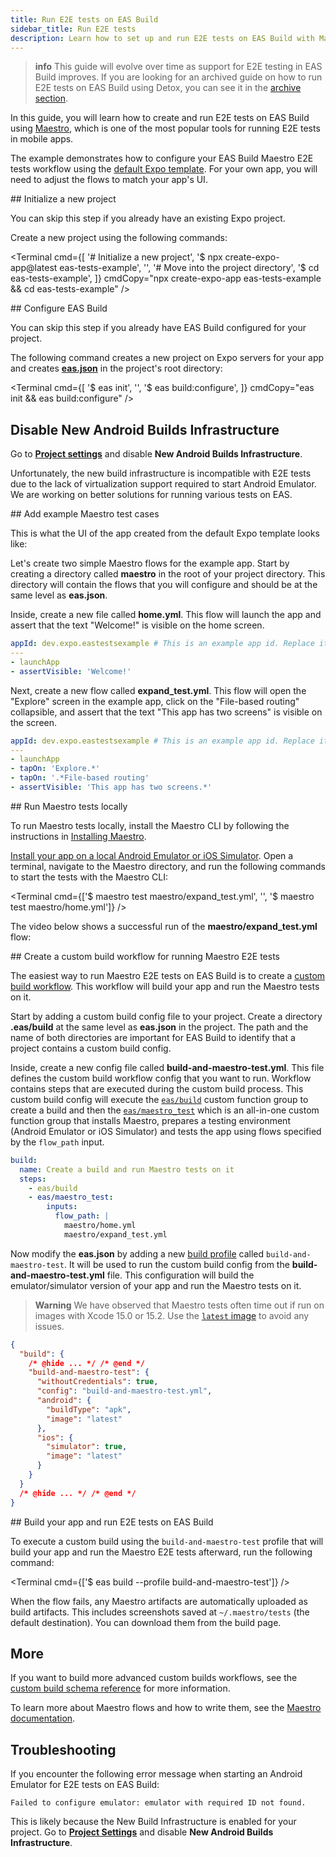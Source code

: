 ```yaml
---
title: Run E2E tests on EAS Build
sidebar_title: Run E2E tests
description: Learn how to set up and run E2E tests on EAS Build with Maestro.
---
```



> **info** This guide will evolve over time as support for E2E testing in EAS Build improves. If you are looking for an archived guide on how to run E2E tests on EAS Build using Detox, you can see it in the [archive section](/archive/e2e-tests/).

In this guide, you will learn how to create and run E2E tests on EAS Build using [Maestro](https://maestro.mobile.dev/), which is one of the most popular tools for running E2E tests in mobile apps.

The example demonstrates how to configure your EAS Build Maestro E2E tests workflow using the [default Expo template](/more/create-expo/#--template). For your own app, you will need to adjust the flows to match your app's UI.

<VideoBoxLink videoId="-o-bfIRrg9U" title="Watch: How to run E2E tests on EAS Build" />

<Step label="1">
## Initialize a new project

You can skip this step if you already have an existing Expo project.

Create a new project using the following commands:

<Terminal
  cmd={[
    '# Initialize a new project',
    '$ npx create-expo-app@latest eas-tests-example',
    '',
    '# Move into the project directory',
    '$ cd eas-tests-example',
  ]}
  cmdCopy="npx create-expo-app eas-tests-example && cd eas-tests-example"
/>
</Step>

<Step label="2">
## Configure EAS Build

You can skip this step if you already have EAS Build configured for your project.

The following command creates a new project on Expo servers for your app and creates [**eas.json**](/build/eas-json/) in the project's root directory:

<Terminal
  cmd={[
    '$ eas init',
    '',
    '$ eas build:configure',
  ]}
  cmdCopy="eas init && eas build:configure"
/>
</Step>

<Step label="3">

## Disable New Android Builds Infrastructure

Go to [**Project settings**](https://expo.dev/accounts/[account]/projects/[project]/settings) and disable **New Android Builds Infrastructure**.

Unfortunately, the new build infrastructure is incompatible with E2E tests due to the lack of virtualization support required to start Android Emulator. We are working on better solutions for running various tests on EAS.

</Step>

<Step label="4">
## Add example Maestro test cases

This is what the UI of the app created from the default Expo template looks like:

<div style={{ display: 'flex', justifyContent: 'center' }}>
  <ContentSpotlight src="/static/images/eas-build/tests/01-home.png" className="max-w-[360px]" />
  <ContentSpotlight src="/static/images/eas-build/tests/02-explore.png" className="max-w-[360px]" />
</div>

Let's create two simple Maestro flows for the example app. Start by creating a directory called **maestro** in the root of your project directory. This directory will contain the flows that you will configure and should be at the same level as **eas.json**.

Inside, create a new file called **home.yml**. This flow will launch the app and assert that the text "Welcome!" is visible on the home screen.

```yaml maestro/home.yml
appId: dev.expo.eastestsexample # This is an example app id. Replace it with your app id.
---
- launchApp
- assertVisible: 'Welcome!'
```

Next, create a new flow called **expand_test.yml**. This flow will open the "Explore" screen in the example app, click on the "File-based routing" collapsible, and assert that the text "This app has two screens" is visible on the screen.

```yaml maestro/expand_test.yml
appId: dev.expo.eastestsexample # This is an example app id. Replace it with your app id.
---
- launchApp
- tapOn: 'Explore.*'
- tapOn: '.*File-based routing'
- assertVisible: 'This app has two screens.*'
```

</Step>

<Step label="5">
## Run Maestro tests locally

To run Maestro tests locally, install the Maestro CLI by following the instructions in [Installing Maestro](https://maestro.mobile.dev/getting-started/installing-maestro).

[Install your app on a local Android Emulator or iOS Simulator](/more/expo-cli/#compiling). Open a terminal, navigate to the Maestro directory, and run the following commands to start the tests with the Maestro CLI:

<Terminal cmd={['$ maestro test maestro/expand_test.yml', '', '$ maestro test maestro/home.yml']} />

The video below shows a successful run of the **maestro/expand_test.yml** flow:

<ContentSpotlight file="guides/local-e2e.mp4" />

</Step>

<Step label="6">
## Create a custom build workflow for running Maestro E2E tests

The easiest way to run Maestro E2E tests on EAS Build is to create a [custom build workflow](/custom-builds/get-started/). This workflow will build your app and run the Maestro tests on it.

Start by adding a custom build config file to your project. Create a directory **.eas/build** at the same level as **eas.json** in the project. The path and the name of both directories are important for EAS Build to identify that a project contains a custom build config.

Inside, create a new config file called **build-and-maestro-test.yml**. This file defines the custom build workflow config that you want to run. Workflow contains steps that are executed during the custom build process. This custom build config will execute the [`eas/build`](/custom-builds/schema/#easbuild) custom function group to create a build and then the [`eas/maestro_test`](/custom-builds/schema/#easmaestro_test) which is an all-in-one custom function group that installs Maestro, prepares a testing environment (Android Emulator or iOS Simulator) and tests the app using flows specified by the `flow_path` input.

```yaml .eas/build/build-and-maestro-test.yml
build:
  name: Create a build and run Maestro tests on it
  steps:
    - eas/build
    - eas/maestro_test:
        inputs:
          flow_path: |
            maestro/home.yml
            maestro/expand_test.yml
```

Now modify the **eas.json** by adding a new [build profile](/build/eas-json/#build-profiles) called `build-and-maestro-test`. It will be used to run the custom build config from the **build-and-maestro-test.yml** file. This configuration will build the emulator/simulator version of your app and run the Maestro tests on it.

> **Warning** We have observed that Maestro tests often time out if run on images with Xcode 15.0 or 15.2. Use the [`latest` image](/build-reference/infrastructure/#configuring-build-environment) to avoid any issues.

```json eas.json
{
  "build": {
    /* @hide ... */ /* @end */
    "build-and-maestro-test": {
      "withoutCredentials": true,
      "config": "build-and-maestro-test.yml",
      "android": {
        "buildType": "apk",
        "image": "latest"
      },
      "ios": {
        "simulator": true,
        "image": "latest"
      }
    }
  }
  /* @hide ... */ /* @end */
}
```

</Step>

<Step label="7">
## Build your app and run E2E tests on EAS Build

To execute a custom build using the `build-and-maestro-test` profile that will build your app and run the Maestro E2E tests afterward, run the following command:

<Terminal cmd={['$ eas build --profile build-and-maestro-test']} />

<ContentSpotlight
  alt="Logs of successful Maestro tests"
  src="/static/images/eas-build/tests/03-logs.png"
  className="max-w-[600px]"
/>

When the flow fails, any Maestro artifacts are automatically uploaded as build artifacts. This includes screenshots saved at `~/.maestro/tests` (the default destination). You can download them from the build page.

<ContentSpotlight
  alt="Failed Maestro tests artifacts"
  src="/static/images/eas-build/tests/04-artifacts.png"
  className="max-w-[600px]"
/>
</Step>

## More

If you want to build more advanced custom builds workflows, see the [custom build schema reference](/custom-builds/schema/) for more information.

To learn more about Maestro flows and how to write them, see the [Maestro documentation](https://maestro.mobile.dev).

## Troubleshooting

If you encounter the following error message when starting an Android Emulator for E2E tests on EAS Build:

```text
Failed to configure emulator: emulator with required ID not found.
```

This is likely because the New Build Infrastructure is enabled for your project. Go to [**Project Settings**](https://expo.dev/accounts/[account]/projects/[project]/settings) and disable **New Android Builds Infrastructure**.
